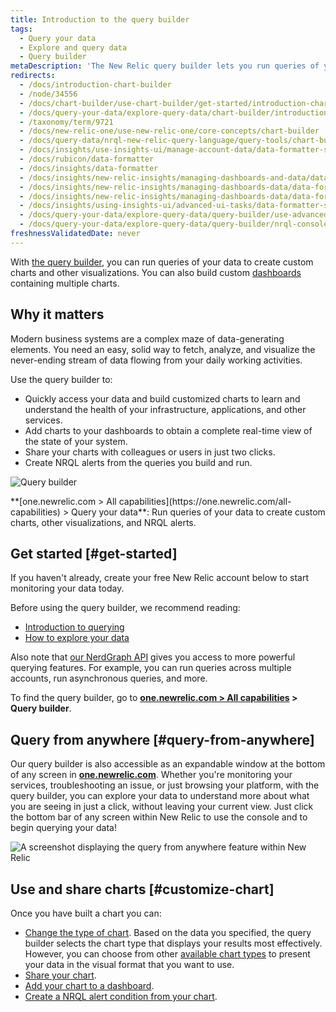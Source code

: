 ```yaml
---
title: Introduction to the query builder
tags:
  - Query your data
  - Explore and query data
  - Query builder
metaDescription: 'The New Relic query builder lets you run queries of your data, build charts and other visualizations, and share charts.'
redirects:
  - /docs/introduction-chart-builder
  - /node/34556
  - /docs/chart-builder/use-chart-builder/get-started/introduction-chart-builder
  - /docs/query-your-data/explore-query-data/chart-builder/introduction-query-builder
  - /taxonomy/term/9721
  - /docs/new-relic-one/use-new-relic-one/core-concepts/chart-builder
  - /docs/query-data/nrql-new-relic-query-language/query-tools/chart-builder-create-query-visualizations
  - /docs/insights/use-insights-ui/manage-account-data/data-formatter-set-default-formats-numeric-values
  - /docs/rubicon/data-formatter
  - /docs/insights/data-formatter
  - /docs/insights/new-relic-insights/managing-dashboards-and-data/data-formatter
  - /docs/insights/new-relic-insights/managing-dashboards-data/data-formatter
  - /docs/insights/new-relic-insights/managing-dashboards-data/data-formatter-setting-default-formats-numeric-values
  - /docs/insights/using-insights-ui/advanced-ui-tasks/data-formatter-set-default-formats-numeric-values
  - /docs/query-your-data/explore-query-data/query-builder/use-advanced-promql-style-mode-query-data
  - /docs/query-your-data/explore-query-data/query-builder/nrql-console
freshnessValidatedDate: never
---
```




With [the query builder](https://one.newrelic.com/data-exploration/query-builder), you can run queries of your data to create custom charts and other visualizations. You can also build custom [dashboards](/docs/dashboards/manage-your-dashboard/manage-your-dashboard#dash-create-chart) containing multiple charts.

## Why it matters

Modern business systems are a complex maze of data-generating elements. You need an easy, solid way to fetch, analyze, and visualize the never-ending stream of data flowing from your daily working activities.

Use the query builder to:

* Quickly access your data and build customized charts to learn and understand the health of your infrastructure, applications, and other services.
* Add charts to your dashboards to obtain a complete real-time view of the state of your system.
* Share your charts with colleagues or users in just two clicks.
* Create NRQL alerts from the queries you build and run.

<img
  title="Query builder"
  alt="Query builder"
  src={queriesNrqlQueryBuilder}
/>

<figcaption>
  **[one.newrelic.com > All capabilities](https://one.newrelic.com/all-capabilities) > Query your data**: Run queries of your data to create custom charts, other visualizations, and NRQL alerts.
</figcaption>

## Get started [#get-started]

If you haven't already, create your free New Relic account below to start monitoring your data today.

<InlineSignup/>

Before using the query builder, we recommend reading:

* [Introduction to querying](/docs/telemetry-data-platform/ingest-manage-data/understand-data/introduction-querying-new-relic-data) 
* [How to explore your data](/docs/query-your-data/explore-query-data/explore-data/introduction-data-explorer)

Also note that [our NerdGraph API](/docs/apis/nerdgraph/examples/nerdgraph-nrql-tutorial) gives you access to more powerful querying features. For example, you can run queries across multiple accounts, run asynchronous queries, and more. 

To find the query builder, go to **[one.newrelic.com > All capabilities](https://one.newrelic.com/all-capabilities) > Query builder**.

## Query from anywhere [#query-from-anywhere]

Our query builder is also accessible as an expandable window at the bottom of any screen in **[one.newrelic.com](https://one.newrelic.com/all-capabilities)**. Whether you're monitoring your services, troubleshooting an issue, or just browsing your platform, with the query builder, you can explore your data to understand more about what you are seeing in just a click, without leaving your current view. Just click the bottom bar of any screen within New Relic to use the console and to begin querying your data!

<img
  title="Query from anywhere"
  alt="A screenshot displaying the query from anywhere feature within New Relic"
  src={queriesNrqlNrqlConsole}
/>

## Use and share charts [#customize-chart]

Once you have built a chart you can:

* [Change the type of chart](/docs/chart-builder/use-chart-builder/use-charts/use-your-charts#change-appearance). Based on the data you specified, the query builder selects the chart type that displays your results most effectively. However, you can choose from other [available chart types](/docs/insights/use-insights-ui/manage-dashboards/insights-chart-types) to present your data in the visual format that you want to use.
* [Share your chart](/docs/chart-builder/use-chart-builder/use-charts/use-your-charts#share-charts).
* [Add your chart to a dashboard](/docs/chart-builder/use-chart-builder/use-charts/use-your-charts#add-to-dashboard).
* [Create a NRQL alert condition from your chart](/docs/alerts-applied-intelligence/new-relic-alerts/alert-conditions/create-nrql-alert-conditions/#create-chart).
